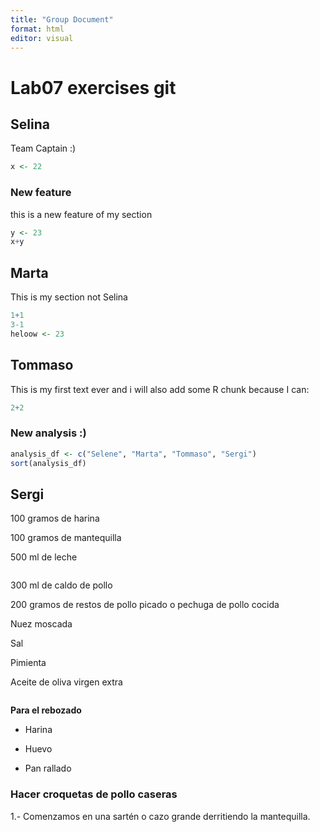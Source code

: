 ```yaml
---
title: "Group Document"
format: html
editor: visual
---
```


# Lab07 exercises git

## Selina

Team Captain :)

```r
x <- 22
```

### New feature

this is a new feature of my section

```r
y <- 23
x+y
```

## Marta

This is my section not Selina

```r
1+1
3-1
heloow <- 23

```

## Tommaso

This is my first text ever and i will also add some R chunk because I can:

```r
2+2
```

### New analysis :)

```r
analysis_df <- c("Selene", "Marta", "Tommaso", "Sergi")
sort(analysis_df)
```

## Sergi

100 gramos de harina

100 gramos de mantequilla

500 ml de leche

```r

```

300 ml de caldo de pollo

200 gramos de restos de pollo picado o pechuga de pollo cocida

Nuez moscada

Sal

Pimienta

Aceite de oliva virgen extra

```r

```

**Para el rebozado**

-   Harina

-   Huevo

-   Pan rallado

### **Hacer croquetas de pollo caseras**

1.- Comenzamos en una sartén o cazo grande derritiendo la mantequilla.
